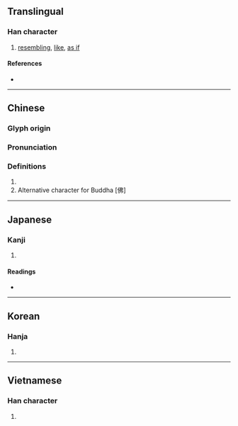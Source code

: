 {{also|髴|佛}}
{{character info}}
==Translingual==

===Han character===
{{Han char|rn=60|rad=彳|as=05|sn=8|four=25227|canj=HOLLN|ids=⿰彳弗}}

# [[resembling]], [[like]], [[as if]]

====References====
* {{Han ref|kx=0365.300|dkj=10071|dj=0685.210|hdz=20817.080|uh=5F7F|ud=24447|bh=A9BB|bd=43451}}

----

==Chinese==
{{zh-forms|s=佛|t2=佛}}

===Glyph origin===
{{Han etym}}

===Pronunciation===
{{zh-pron
|m=fú
|c=fat1
|h=pfs=
|md=
|mn=hut
|mn-t=hug4
|w=4feq
|mc=y
|oc=y
|cat=n
}}

===Definitions===
{{zh-hanzi}}

# {{zh-only|彷彿/仿佛}}
#Alternative character for Buddha  [佛]

----

==Japanese==

===Kanji===
{{ja-kanji|grade=|rs=彳05}}

# {{rfdef|ja|sort=彳05}}

====Readings====
* {{ja-readings
|goon=ほち
|kanon=ふつ
|on=ふち
|kun=にかよ.う, ほのか
}}

----

==Korean==

===Hanja===
{{ko-hanja|hangeul=불|eumhun=|rv=bul|mr=pul|y=pul}}

# {{rfdef|ko|sort=彳05}}

----

==Vietnamese==

===Han character===
{{vi-readings|rs=彳05|reading=phớt}}

# {{rfdef|vi|sort=彳05}}